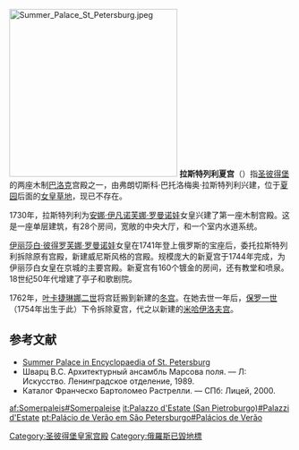 {{coord|59|56|26.5|N|30|20|15.5|E|type:landmark|display=title}}
[[Image:Summer_Palace_St_Petersburg.jpeg|300px]]
'''拉斯特列利夏宫'''（{{lang-rus|Ле́тний дворе́ц|Letny dvorets}}）指[[圣彼得堡|圣彼得堡]]的两座木制[[巴洛克|巴洛克]]宫殿之一，由弗朗切斯科·巴托洛梅奥·拉斯特列利兴建，位于[[夏园_(圣彼得堡)|夏园]]后面的[[战神广场_(圣彼得堡)|女皇草地]]，现已不存在。

1730年，拉斯特列利为[[安娜·伊凡诺芙娜·罗曼诺娃|安娜·伊凡诺芙娜·罗曼诺娃]]女皇兴建了第一座木制宫殿。这是一座单层建筑，有28个房间，宽敞的中央大厅，和一个室内水道系统。 

[[伊丽莎白·彼得罗芙娜·罗曼诺娃|伊丽莎白·彼得罗芙娜·罗曼诺娃]]女皇在1741年登上俄罗斯的宝座后，委托拉斯特列利拆除原有宫殿，新建威尼斯风格的宫殿。规模庞大的新夏宫于1744年完成，为伊丽莎白女皇在京城的主要宫殿。新夏宫有160个镀金的房间，还有教堂和喷泉。18世纪50年代增建了亭子和歌剧院。 

1762年，[[叶卡捷琳娜二世|叶卡捷琳娜二世]]将宫廷搬到新建的[[冬宫|冬宫]]。在她去世一年后，[[保罗一世_(俄国)|保罗一世]]（1754年出生于此）下令拆除夏宫，代之以新建的[[米哈伊洛夫宫|米哈伊洛夫宫]]。

==参考文献==
*[http://www.encspb.ru/en/article.php?kod=2804004813 Summer Palace in Encyclopaedia of St. Petersburg] {{Wayback|url=http://www.encspb.ru/en/article.php?kod=2804004813 |date=20110717035826 }}
*Шварц В.С. Архитектурный ансамбль Марсова поля. — Л: Искусство. Ленинградское отделение, 1989.
*Каталог Франческо Бартоломео Растрелли. — СПб: Лицей, 2000.

[[Category:圣彼得堡皇家宫殿|Category:圣彼得堡皇家宫殿]]
[[Category:俄羅斯已毀地標|Category:俄羅斯已毀地標]]
[[af:Somerpaleis#Somerpaleise|af:Somerpaleis#Somerpaleise]]
[[it:Palazzo_d'Estate_(San_Pietroburgo)#Palazzi_d'Estate|it:Palazzo d'Estate (San Pietroburgo)#Palazzi d'Estate]]
[[pt:Palácio_de_Verão_em_São_Petersburgo#Palácios_de_Verão|pt:Palácio de Verão em São Petersburgo#Palácios de Verão]]